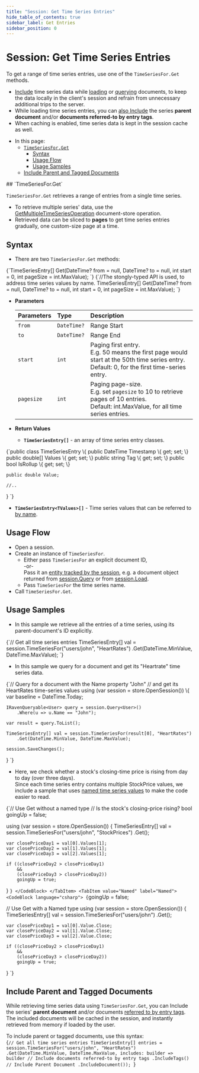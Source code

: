 ```yaml
---
title: "Session: Get Time Series Entries"
hide_table_of_contents: true
sidebar_label: Get Entries
sidebar_position: 0
---
```



# Session: Get Time Series Entries 
<Admonition type="note" title="">

To get a range of time series entries, use one of the `TimeSeriesFor.Get` methods.  

<Admonition type="info" title="">

* [Include](../../../../../document-extensions/timeseries/client-api/session/include/overview.mdx) 
  time series data while [loading](../../../../../document-extensions/timeseries/client-api/session/include/with-session-load.mdx) 
  or [querying](../../../../../document-extensions/timeseries/client-api/session/include/with-session-query.mdx) 
  documents, to keep the data locally in the client's session and refrain from unnecessary additional trips to the server.  
* While loading time series entries, you can 
  [also Include](../../../../../document-extensions/timeseries/client-api/session/get/get-entries.mdx#include-parent-and-tagged-documents) 
  the series **parent document** and/or **documents referred-to by entry tags**.  
* When caching is enabled, time series data is kept in the session cache as well.  

</Admonition>

* In this page:  
   * [`TimeSeriesFor.Get`](../../../../../document-extensions/timeseries/client-api/session/get/get-entries.mdx#timeseriesforget)  
      * [Syntax](../../../../../document-extensions/timeseries/client-api/session/get/get-entries.mdx#syntax)  
      * [Usage Flow](../../../../../document-extensions/timeseries/client-api/session/get/get-entries.mdx#usage-flow)  
      * [Usage Samples](../../../../../document-extensions/timeseries/client-api/session/get/get-entries.mdx#usage-samples)  
   * [Include Parent and Tagged Documents](../../../../../document-extensions/timeseries/client-api/session/get/get-entries.mdx#include-parent-and-tagged-documents)  


</Admonition>
## `TimeSeriesFor.Get`

`TimeSeriesFor.Get` retrieves a range of entries from a single time series.  
     
* To retrieve multiple series' data, use the 
  [GetMultipleTimeSeriesOperation](../../../../../document-extensions/timeseries/client-api/operations/get.mdx#getmultipletimeseriesoperation) 
  document-store operation.  
* Retrieved data can be sliced to **pages** to get time series entries 
  gradually, one custom-size page at a time.  



## Syntax

* There are two `TimeSeriesFor.Get` methods:  
<TabItem value="TimeSeriesFor-Get-definition" label="TimeSeriesFor-Get-definition">
<CodeBlock language="csharp">
{`TimeSeriesEntry[] Get(DateTime? from = null, DateTime? to = null,
    int start = 0, int pageSize = int.MaxValue);
`}
</CodeBlock>
</TabItem>
<TabItem value="TimeSeriesFor-Get-Named-Values" label="TimeSeriesFor-Get-Named-Values">
<CodeBlock language="csharp">
{`//The stongly-typed API is used, to address time series values by name.
TimeSeriesEntry<TValues>[] Get(DateTime? from = null, DateTime? to = null,
int start = 0, int pageSize = int.MaxValue);
`}
</CodeBlock>
</TabItem>

* **Parameters**  

    | Parameters | Type | Description |
    |:-------------|:-------------|:-------------|
    | `from` | `DateTime?` | Range Start |
    | `to` | `DateTime?` | Range End |
    | `start` | `int` | Paging first entry. <br/> E.g. 50 means the first page would start at the 50th time series entry. <br/> Default: 0, for the first time-series entry. |
    | `pagesize` | `int` | Paging page-size. <br/> E.g. set `pagesize` to 10 to retrieve pages of 10 entries. <br/> Default: int.MaxValue, for all time series entries. |

* **Return Values**  
   * **`TimeSeriesEntry[]`** - an array of time series entry classes.
<TabItem value="TimeSeriesEntry-Definition" label="TimeSeriesEntry-Definition">
<CodeBlock language="csharp">
{`public class TimeSeriesEntry
\{
    public DateTime Timestamp \{ get; set; \}
    public double[] Values \{ get; set; \}
    public string Tag \{ get; set; \}
    public bool IsRollup \{ get; set; \}

    public double Value;

    //..
\}
`}
</CodeBlock>
</TabItem>
   * **`TimeSeriesEntry<TValues>[]`** - 
     Time series values that can be referred to [by name](../../../../../document-extensions/timeseries/client-api/named-time-series-values.mdx).  



## Usage Flow

* Open a session.  
* Create an instance of `TimeSeriesFor`.  
    * Either pass `TimeSeriesFor` an explicit document ID,  
      -or-  
      Pass it an [entity tracked by the session](../../../../../client-api/session/loading-entities.mdx), 
      e.g. a document object returned from [session.Query](../../../../../client-api/session/querying/how-to-query.mdx) 
      or from [session.Load](../../../../../client-api/session/loading-entities.mdx#load).  
    * Pass `TimeSeriesFor` the time series name.  
* Call `TimeSeriesFor.Get`.  



## Usage Samples

* In this sample we retrieve all the entries of a time series, 
  using its parent-document's ID explicitly.  
<TabItem value="timeseries_region_Get-All-Entries-Using-Document-ID" label="timeseries_region_Get-All-Entries-Using-Document-ID">
<CodeBlock language="csharp">
{`// Get all time series entries
TimeSeriesEntry[] val = session.TimeSeriesFor("users/john", "HeartRates")
    .Get(DateTime.MinValue, DateTime.MaxValue);
`}
</CodeBlock>
</TabItem>

* In this sample we query for a document and get its "Heartrate" time series data.  
<TabItem value="timeseries_region_Pass-TimeSeriesFor-Get-Query-Results" label="timeseries_region_Pass-TimeSeriesFor-Get-Query-Results">
<CodeBlock language="csharp">
{`// Query for a document with the Name property "John" 
// and get its HeartRates time-series values
using (var session = store.OpenSession())
\{
    var baseline = DateTime.Today;

    IRavenQueryable<User> query = session.Query<User>()
        .Where(u => u.Name == "John");

    var result = query.ToList();

    TimeSeriesEntry[] val = session.TimeSeriesFor(result[0], "HeartRates")
        .Get(DateTime.MinValue, DateTime.MaxValue);

    session.SaveChanges();
\}
`}
</CodeBlock>
</TabItem>

* Here, we check whether a stock's closing-time price is rising from day to day (over three days).  
  Since each time series entry contains multiple StockPrice values, we include a sample that 
  uses [named time series values](../../../../../document-extensions/timeseries/client-api/named-time-series-values.mdx) 
  to make the code easier to read.  
<Tabs groupId='languageSyntax'>
<TabItem value="Native" label="Native">
<CodeBlock language="csharp">
{`// Use Get without a named type
// Is the stock's closing-price rising?
bool goingUp = false;

using (var session = store.OpenSession())
{
    TimeSeriesEntry[] val = session.TimeSeriesFor("users/john", "StockPrices")
        .Get();

    var closePriceDay1 = val[0].Values[1];
    var closePriceDay2 = val[1].Values[1];
    var closePriceDay3 = val[2].Values[1];

    if ((closePriceDay2 > closePriceDay1)
        &&
        (closePriceDay3 > closePriceDay2))
        goingUp = true;
}
`}
</CodeBlock>
</TabItem>
<TabItem value="Named" label="Named">
<CodeBlock language="csharp">
{`goingUp = false;

// Use Get with a Named type
using (var session = store.OpenSession())
{
    TimeSeriesEntry<StockPrice>[] val = session.TimeSeriesFor<StockPrice>("users/john")
        .Get();

    var closePriceDay1 = val[0].Value.Close;
    var closePriceDay2 = val[1].Value.Close;
    var closePriceDay3 = val[2].Value.Close;

    if ((closePriceDay2 > closePriceDay1)
        &&
        (closePriceDay3 > closePriceDay2))
        goingUp = true;
}
`}
</CodeBlock>
</TabItem>
   </Tabs>



## Include Parent and Tagged Documents

While retrieving time series data using `TimeSeriesFor.Get`, you can Include the series' 
**parent document** and/or documents [referred to by entry tags](../../../../../document-extensions/timeseries/overview.mdx#tags).  
The included documents will be cached in the session, and instantly retrieved from memory 
if loaded by the user.  

To include parent or tagged documents, use this syntax:  
<TabItem value="IncludeParentAndTaggedDocuments" label="IncludeParentAndTaggedDocuments">
<CodeBlock language="csharp">
{`// Get all time series entries
TimeSeriesEntry[] entries =
    session.TimeSeriesFor("users/john", "HeartRates")
        .Get(DateTime.MinValue, DateTime.MaxValue,
            includes: builder => builder
        // Include documents referred-to by entry tags
        .IncludeTags()
        // Include Parent Document
        .IncludeDocument());
`}
</CodeBlock>
</TabItem>




